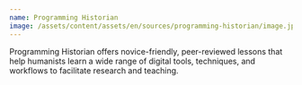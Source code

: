 ```yaml
---
name: Programming Historian
image: /assets/content/assets/en/sources/programming-historian/image.jpeg
---
```

Programming Historian offers novice-friendly, peer-reviewed lessons that help humanists learn a wide range of digital tools, techniques, and workflows to facilitate research and teaching.